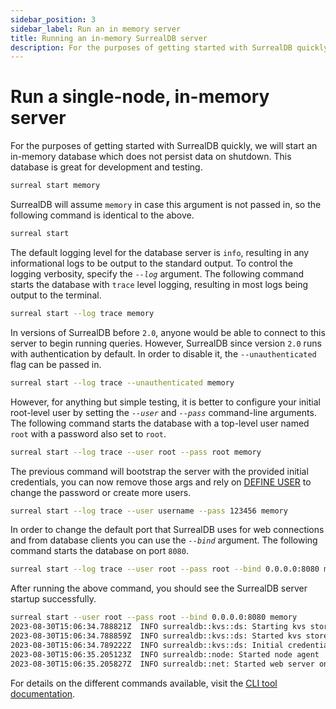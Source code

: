 ```yaml
---
sidebar_position: 3
sidebar_label: Run an in memory server
title: Running an in-memory SurrealDB server
description: For the purposes of getting started with SurrealDB quickly, we will start an in-memory database which does not persist data on shutdown.
---
```


# Run a single-node, in-memory server

For the purposes of getting started with SurrealDB quickly, we will start an in-memory database which does not persist data on shutdown. This database is great for development and testing.

```bash
surreal start memory
```

SurrealDB will assume `memory` in case this argument is not passed in, so the following command is identical to the above.

```bash
surreal start
```

The default logging level for the database server is `info`, resulting in any informational logs to be output to the standard output. To control the logging verbosity, specify the *`--log`* argument. The following command starts the database with `trace` level logging, resulting in most logs being output to the terminal.

```bash
surreal start --log trace memory
```

In versions of SurrealDB before `2.0`, anyone would be able to connect to this server to begin running queries. However, SurrealDB since version `2.0` runs with authentication by default. In order to disable it, the `--unauthenticated` flag can be passed in.

```bash
surreal start --log trace --unauthenticated memory
```

However, for anything but simple testing, it is better to configure your initial root-level user by setting the *`--user`* and *`--pass`* command-line arguments. The following command starts the database with a top-level user named `root` with a password also set to `root`.

```bash
surreal start --log trace --user root --pass root memory
```

The previous command will bootstrap the server with the provided initial credentials, you can now remove those args and rely on [DEFINE USER](/docs/surrealql/statements/define/user) to change the password or create more users.

```bash
surreal start --log trace --user username --pass 123456 memory
```
In order to change the default port that SurrealDB uses for web connections and from database clients you can use the *`--bind`* argument. The following command starts the database on port `8080`.

```bash
surreal start --log trace --user root --pass root --bind 0.0.0.0:8080 memory
```

After running the above command, you should see the SurrealDB server startup successfully.

```bash
surreal start --user root --pass root --bind 0.0.0.0:8080 memory
2023-08-30T15:06:34.788821Z  INFO surrealdb::kvs::ds: Starting kvs store in memory
2023-08-30T15:06:34.788859Z  INFO surrealdb::kvs::ds: Started kvs store in memory
2023-08-30T15:06:34.789222Z  INFO surrealdb::kvs::ds: Initial credentials were provided and no existing root-level users were found: create the initial user 'root'.
2023-08-30T15:06:35.205123Z  INFO surrealdb::node: Started node agent
2023-08-30T15:06:35.205827Z  INFO surrealdb::net: Started web server on 0.0.0.0:8080
```

For details on the different commands available, visit the [CLI tool documentation](/docs/surrealdb/cli).
